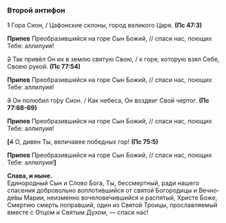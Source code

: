 ### Второй антифон

~~1~~ Гора Сион, / Цафонские склоны, город великого Царя. **(Пс 47:3)**

**Припев** Преобразившийся на горе Сын Божий, // спаси нас, поющих Тебе: аллилуия!

~~2~~ Так привёл Он их в землю святую Свою, / к горе, которую взял Себе, Своею рукой. **(Пс 77:54)**

**Припев** Преобразившийся на горе Сын Божий, // спаси нас, поющих Тебе: аллилуия!

~~3~~ Он полюбил го́ру Сион. / Как небеса, Он воздвиг Свой чертог. **(Пс 77:68-69)**

**Припев** Преобразившийся на горе Сын Божий, // спаси нас, поющих Тебе: аллилуия!

**[**~~4~~ О, дивен Ты, величавее победных гор! **(Пс 75:5)**

**Припев** Преобразившийся на горе Сын Божий, // спаси нас, поющих Тебе: аллилуия!**]**

**Слава, и ныне.**  
Единородный Сын и Сло­во Бо­га,
Ты, бессмертный, ради нашего спасения добровольно во­плоти́вшийся
от святой Бого­ро­дицы и Вечно­де́вы Ма­рии,
неизменно воче­ло­ве́чившийся
и рас­пя́­тый, Хри­сте Боже, Смер­тию смерть попра́в­ший,
один из Свя­той Тро­ицы,
прославляемый вместе с От­цом и Свя­тым Ду­хом, — спаси нас!
